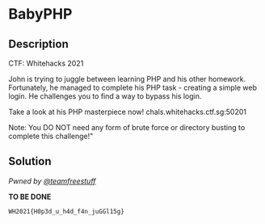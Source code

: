 # BabyPHP

## Description

CTF: Whitehacks 2021

John is trying to juggle between learning PHP and his other homework.
Fortunately, he managed to complete his PHP task - creating a simple web login.
He challenges you to find a way to bypass his login.

Take a look at his PHP masterpiece now! chals.whitehacks.ctf.sg:50201

Note: You DO NOT need any form of brute force or directory busting to complete
this challenge!"

## Solution

_Pwned by [@teamfreestuff](https://github.com/teamfreestuff)_

**TO BE DONE**

`WH2021{H0p3d_u_h4d_f4n_juGGl15g}`
